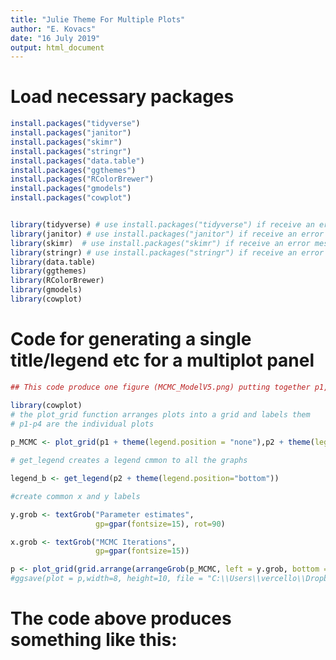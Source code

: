 ```yaml
---
title: "Julie Theme For Multiple Plots"
author: "E. Kovacs"
date: "16 July 2019"
output: html_document
---
```


# Load necessary packages

```r

install.packages("tidyverse")
install.packages("janitor")
install.packages("skimr")
install.packages("stringr")
install.packages("data.table")
install.packages("ggthemes")
install.packages("RColorBrewer")
install.packages("gmodels")
install.packages("cowplot")


library(tidyverse) # use install.packages("tidyverse") if receive an error message
library(janitor) # use install.packages("janitor") if receive an error message
library(skimr)  # use install.packages("skimr") if receive an error message
library(stringr) # use install.packages("stringr") if receive an error message
library(data.table)
library(ggthemes)
library(RColorBrewer)
library(gmodels)
library(cowplot)

```

# Code for generating a single title/legend etc for a multiplot panel

```r
## This code produce one figure (MCMC_ModelV5.png) putting together p1, p2 and p3 (each of them composed of 2 graphics) without the legend. To have a unique common legend to all the graph I use “get_legend” and add it below. I also add common x and y axis 

library(cowplot)
# the plot_grid function arranges plots into a grid and labels them
# p1-p4 are the individual plots
                      
p_MCMC <- plot_grid(p1 + theme(legend.position = "none"),p2 + theme(legend.position = "none"),p3 + theme(legend.position = "none"), p4 + theme(legend.position = "none"), align = 'vh', hjust = -1, nrow = 4)

# get_legend creates a legend cmmon to all the graphs

legend_b <- get_legend(p2 + theme(legend.position="bottom"))

#create common x and y labels

y.grob <- textGrob("Parameter estimates", 
                   gp=gpar(fontsize=15), rot=90)

x.grob <- textGrob("MCMC Iterations", 
                   gp=gpar(fontsize=15))

p <- plot_grid(grid.arrange(arrangeGrob(p_MCMC, left = y.grob, bottom = x.grob)), legend_b, ncol = 1, rel_heights = c(1, .2))
#ggsave(plot = p,width=8, height=10, file = "C:\\Users\\vercello\\Dropbox\\GCI\\Catlin\\Research projects\\Transitions\\PROJECT_CORAIL\\figures\\MCMC_ModelV5.png")

```

# The code above produces something like this:

